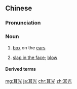 ==Chinese==
{{zh-forms}}

===Pronunciation===
{{zh-pron
|m=ěrguāng
|c=ji5 gwong1
|cat=n
}}

===Noun===
{{zh-noun}}

# [[box]] on the [[ears]]
# {{lb|zh|figurative}} [[slap in the face]]; [[blow]]

====Derived terms====
{{zh-der|打耳光|摑耳光}}

[[mg:耳光]]
[[ja:耳光]]
[[chr:耳光]]
[[zh:耳光]]
